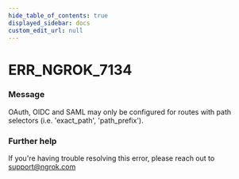```yaml
---
hide_table_of_contents: true
displayed_sidebar: docs
custom_edit_url: null
---
```



# ERR_NGROK_7134

### Message
OAuth, OIDC and SAML may only be configured for routes with path selectors (i.e. 'exact_path', 'path_prefix').

### Further help
If you're having trouble resolving this error, please reach out to [support@ngrok.com](mailto:support@ngrok.com?subject=Help%20with%20ERR_NGROK_7134)


<ErrorDetails error='err_ngrok_7134' />
